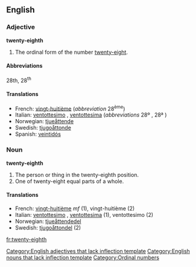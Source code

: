 ==English==

===Adjective===
'''twenty-eighth'''[[Category:English adjectives that lack inflection template]]

# The ordinal form of the number [[twenty-eight]].

====Abbreviations====
28th, 28<sup>th</sup>

====Translations====

*French: [[vingt-huitième]] (''abbreviation'' 28<sup>ème</sup>)
*Italian: [[ventottesimo]] {{m}}, [[ventottesima]] {{f}} (''abbreviations'' 28º {{m}}, 28ª {{f}})
*Norwegian: [[tjueåttende]]
*Swedish: [[tjugoåttonde]]
*Spanish: [[veintidós]]

===Noun===
'''twenty-eighth'''[[Category:English nouns that lack inflection template]]

# The person or thing in the twenty-eighth position.
# One of twenty-eight equal parts of a whole.

====Translations====

*French: [[vingt-huitième]] ''mf'' (1), vingt-huitième {{m}} (2)
*Italian: [[ventottesimo]] {{m}}, [[ventottesima]] {{f}} (1), ventottesimo {{m}} (2)
*Norwegian: [[tjueåttendedel]]
*Swedish: [[tjugoåttondel]] (2)

[[Category:Ordinal numbers]]

[[fr:twenty-eighth]]